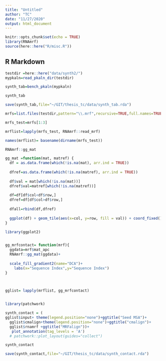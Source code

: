 ```yaml
---
title: "Untitled"
author: "TC"
date: "11/27/2020"
output: html_document
---
```


```r
knitr::opts_chunk$set(echo = TRUE)
library(RNAmrf)
source(here::here("R/misc.R"))
```

## R Markdown


```r
testdir =here::here("data/synth2/")
mypkaln=read_pkaln_dir(testdir)

synth_tab=bench_pkaln(mypkaln)


```

```r
synth_tab
```


```r
save(synth_tab,file="~/GIT/thesis_tc/data/synth_tab.rda")
```




```r
mrfs=list.files(testdir,pattern="\\.mrf",recursive=TRUE,full.names=TRUE)

mrfs_test=mrfs[1:3]

mrflist=lapply(mrfs_test, RNAmrf::read_mrf)

names(mrflist)= basename(dirname(mrfs_test))
```


```r
RNAmrf::gg_mat
```

```r
gg_mat =function(mat, matref) {
  df = as.data.frame(which(!is.na(mat), arr.ind = TRUE))
  
  dfref=as.data.frame(which(!is.na(matref), arr.ind = TRUE))
  
  df$val = mat[which(!is.na(mat))]
  dfref$val=matref[which(!is.na(matref))]
  
  df=df[df$col<df$row,]
  dfref=df[df$col>df$row,]
  
  dfall=rbind(df,dfref)
  
  ggplot(df) + geom_tile(aes(x=col, y=row, fill = val)) + coord_fixed()
}
```


```r

library(ggplot2)


gg_mrfcontact= function(mrf){
  ggdata=mrf$mat_apc
  RNAmrf::gg_mat(ggdata)+
    
  scale_fill_gradient2(name="DCA")+
    labs(x="Sequence Index",y="Sequence Index")
}

  
```



```r
gglist= lapply(mrflist, gg_mrfcontact)


library(patchwork)

synth_contact = (
gglist$input+ theme(legend.position="none")+ggtitle("Seed MSA")+
  gglist$cmalign+theme(legend.position="none")+ggtitle("cmalign")+
  gglist$rnamrf +ggtitle("MRFalign"))+
   plot_annotation(tag_levels = 'A')
  # patchwork::plot_layout(guides="collect")

synth_contact
```

```r
save(synth_contact,file="~/GIT/thesis_tc/data/synth_contact.rda")
```

